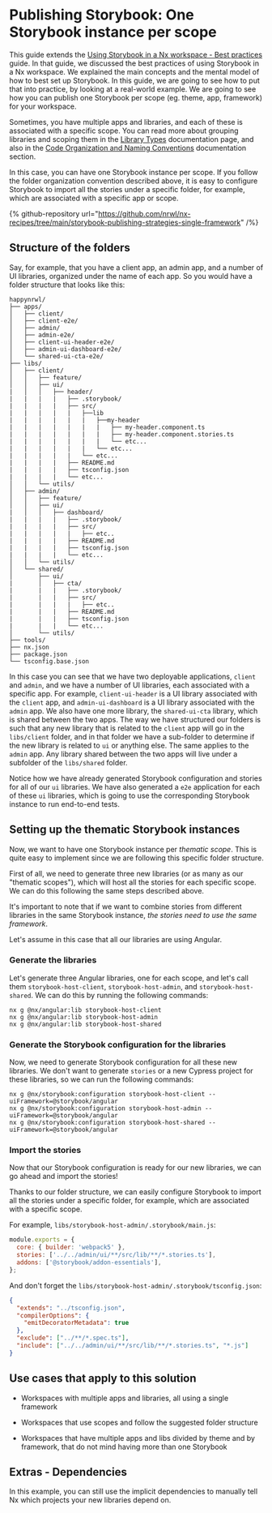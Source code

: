# Publishing Storybook: One Storybook instance per scope

This guide extends the
[Using Storybook in a Nx workspace - Best practices](/packages/storybook/documents/best-practices) guide. In that guide, we discussed the best practices of using Storybook in a Nx workspace. We explained the main concepts and the mental model of how to best set up Storybook. In this guide, we are going to see how to put that into practice, by looking at a real-world example. We are going to see how you can publish one Storybook per scope (eg. theme, app, framework) for your workspace.

Sometimes, you have multiple apps and libraries, and each of these is associated with a specific scope. You can read more about grouping libraries and scoping them in the [Library Types](/more-concepts/library-types) documentation page, and also in the [Code Organization and Naming Conventions](/more-concepts/monorepo-nx-enterprise#code-organization-&-naming-conventions) documentation section.

In this case, you can have one Storybook instance per scope. If you follow the folder organization convention described above, it is easy to configure Storybook to import all the stories under a specific folder, for example, which are associated with a specific app or scope.

{% github-repository url="https://github.com/nrwl/nx-recipes/tree/main/storybook-publishing-strategies-single-framework" /%}

## Structure of the folders

Say, for example, that you have a client app, an admin app, and a number of UI libraries, organized under the name of each app. So you would have a folder structure that looks like this:

```text
happynrwl/
├── apps/
│   ├── client/
│   ├── client-e2e/
│   ├── admin/
│   ├── admin-e2e/
│   ├── client-ui-header-e2e/
│   ├── admin-ui-dashboard-e2e/
│   └── shared-ui-cta-e2e/
├── libs/
│   ├── client/
│   │   ├── feature/
│   │   ├── ui/
|   │   │   ├── header/
|   |   |   |   ├── .storybook/
|   |   |   |   ├── src/
|   |   |   |   |   ├──lib
|   |   |   |   |   |   ├──my-header
|   |   |   |   |   |   |   ├── my-header.component.ts
|   |   |   |   |   |   |   ├── my-header.component.stories.ts
|   |   |   |   |   |   |   └── etc...
|   |   |   |   |   |   └── etc...
|   |   |   |   |   └── etc...
|   |   |   |   ├── README.md
|   |   |   |   ├── tsconfig.json
|   |   |   |   └── etc...
│   │   └── utils/
│   ├── admin/
│   │   ├── feature/
│   │   ├── ui/
|   │   │   ├── dashboard/
|   |   |   |   ├── .storybook/
|   |   |   |   ├── src/
|   |   |   |   |   ├── etc..
|   |   |   |   ├── README.md
|   |   |   |   ├── tsconfig.json
|   |   |   |   └── etc...
│   │   └── utils/
│   └── shared/
│       ├── ui/
|       │   ├── cta/
|       |   |   ├── .storybook/
|       |   |   ├── src/
|       |   |   |   ├── etc..
|       |   |   ├── README.md
|       |   |   ├── tsconfig.json
|       |   |   └── etc...
│       └── utils/
├── tools/
├── nx.json
├── package.json
└── tsconfig.base.json
```

In this case you can see that we have two deployable applications, `client` and `admin`, and we have a number of UI libraries, each associated with a specific app. For example, `client-ui-header` is a UI library associated with the `client` app, and `admin-ui-dashboard` is a UI library associated with the `admin` app. We also have one more library, the `shared-ui-cta` library, which is shared between the two apps. The way we have structured our folders is such that any new library that is related to the `client` app will go in the `libs/client` folder, and in that folder we have a sub-folder to determine if the new library is related to `ui` or anything else. The same applies to the `admin` app. Any library shared between the two apps will live under a subfolder of the `libs/shared` folder.

Notice how we have already generated Storybook configuration and stories for all of our `ui` libraries. We have also generated a `e2e` application for each of these `ui` libraries, which is going to use the corresponding Storybook instance to run end-to-end tests.

## Setting up the thematic Storybook instances

Now, we want to have one Storybook instance per _thematic scope_. This is quite easy to implement since we are following this specific folder structure.

First of all, we need to generate three new libraries (or as many as our "thematic scopes"), which will host all the stories for each specific scope. We can do this following the same steps described above.

It's important to note that if we want to combine stories from different libraries in the same Storybook instance, _the stories need to use the same framework_.

Let's assume in this case that all our libraries are using Angular.

### Generate the libraries

Let's generate three Angular libraries, one for each scope, and let's call them `storybook-host-client`, `storybook-host-admin`, and `storybook-host-shared`. We can do this by running the following commands:

```shell
nx g @nx/angular:lib storybook-host-client
nx g @nx/angular:lib storybook-host-admin
nx g @nx/angular:lib storybook-host-shared
```

### Generate the Storybook configuration for the libraries

Now, we need to generate Storybook configuration for all these new libraries. We don't want to generate `stories` or a new Cypress project for these libraries, so we can run the following commands:

```shell
nx g @nx/storybook:configuration storybook-host-client --uiFramework=@storybook/angular
nx g @nx/storybook:configuration storybook-host-admin --uiFramework=@storybook/angular
nx g @nx/storybook:configuration storybook-host-shared --uiFramework=@storybook/angular
```

### Import the stories

Now that our Storybook configuration is ready for our new libraries, we can go ahead and import the stories!

Thanks to our folder structure, we can easily configure Storybook to import all the stories under a specific folder, for example, which are associated with a specific scope.

For example, `libs/storybook-host-admin/.storybook/main.js`:

```javascript {% fileName="libs/storybook-host-admin/.storybook/main.js" %}
module.exports = {
  core: { builder: 'webpack5' },
  stories: ['../../admin/ui/**/src/lib/**/*.stories.ts'],
  addons: ['@storybook/addon-essentials'],
};
```

And don't forget the `libs/storybook-host-admin/.storybook/tsconfig.json`:

```json {% fileName="libs/storybook-host-admin/.storybook/tsconfig.json" %}
{
  "extends": "../tsconfig.json",
  "compilerOptions": {
    "emitDecoratorMetadata": true
  },
  "exclude": ["../**/*.spec.ts"],
  "include": ["../../admin/ui/**/src/lib/**/*.stories.ts", "*.js"]
}
```

## Use cases that apply to this solution

- Workspaces with multiple apps and libraries, all using a single framework

- Workspaces that use scopes and follow the suggested folder structure

- Workspaces that have multiple apps and libs divided by theme and by framework, that do not mind having more than one Storybook

## Extras - Dependencies

In this example, you can still use the implicit dependencies to manually tell Nx which projects your new libraries depend on.
